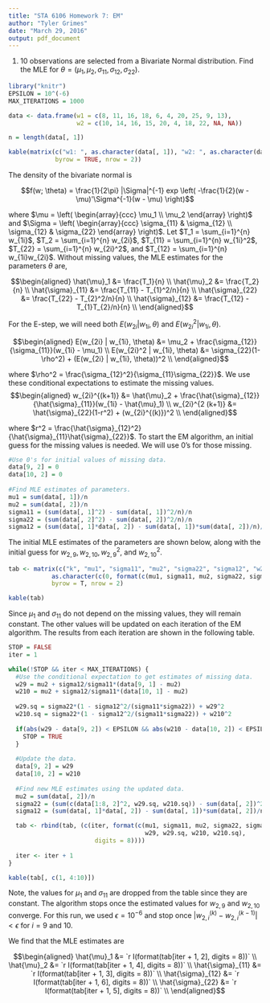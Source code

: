```yaml
---
title: "STA 6106 Homework 7: EM"
author: "Tyler Grimes"
date: "March 29, 2016"
output: pdf_document
---
```


1.  10 observations are selected from a Bivariate Normal distribution. Find the MLE for $\theta = (\mu_1, \mu_2, \sigma_{11}, \sigma_{12}, \sigma_{22})$.  
  
```r
library("knitr")
EPSILON = 10^(-6)
MAX_ITERATIONS = 1000

data <- data.frame(w1 = c(8, 11, 16, 18, 6, 4, 20, 25, 9, 13),
                   w2 = c(10, 14, 16, 15, 20, 4, 18, 22, NA, NA))

n = length(data[, 1])

kable(matrix(c("w1: ", as.character(data[, 1]), "w2: ", as.character(data[, 2])), 
             byrow = TRUE, nrow = 2))
```


The density of the bivariate normal is  
  
$$f(w; \theta) = \frac{1}{2\pi} |\Sigma|^{-1} exp \left( -\frac{1}{2}(w - \mu)'\Sigma^{-1}(w - \mu) \right)$$  
  
where $\mu = \left( \begin{array}{ccc} \mu_1 \\ \mu_2 \end{array} \right)$ and $\Sigma = \left( \begin{array}{ccc} \sigma_{11} & \sigma_{12} \\ \sigma_{12} & \sigma_{22} \end{array} \right)$. Let $T_1 = \sum_{i=1}^{n} w_{1i}$, $T_2 = \sum_{i=1}^{n} w_{2i}$, $T_{11} = \sum_{i=1}^{n} w_{1i}^2$, $T_{22} = \sum_{i=1}^{n} w_{2i}^2$, and $T_{12} = \sum_{i=1}^{n} w_{1i}w_{2i}$. Without missing values, the MLE estimates for the parameters $\theta$ are,  

$$\begin{aligned}
  \hat{\mu}_1 &= \frac{T_1}{n} \\
  \hat{\mu}_2 &= \frac{T_2}{n} \\
  \hat{\sigma}_{11} &= \frac{T_{11} - T_{1}^2/n}{n} \\
  \hat{\sigma}_{22} &= \frac{T_{22} - T_{2}^2/n}{n} \\
  \hat{\sigma}_{12} &= \frac{T_{12} - T_{1}T_{2}/n}{n} \\
\end{aligned}$$  
    
For the E-step, we will need both $E(w_{2i} | w_{1i}, \theta)$ and $E(w_{2i}^2 | w_{1i}, \theta)$.  
  
$$\begin{aligned}
  E(w_{2i} | w_{1i}, \theta) &= \mu_2 + \frac{\sigma_{12}}{\sigma_{11}}(w_{1i} - \mu_1) \\
  E(w_{2i}^2 | w_{1i}, \theta) &= \sigma_{22}(1-\rho^2) + (E(w_{2i} | w_{1i}, \theta))^2 \\ \end{aligned}$$  
  
where $\rho^2 = \frac{\sigma_{12}^2}{\sigma_{11}\sigma_{22}}$. We use these conditional expectations to estimate the missing values.   
$$\begin{aligned}
  w_{2i}^{(k+1)} &= \hat{\mu}_2 + \frac{\hat{\sigma}_{12}}{\hat{\sigma}_{11}}(w_{1i} - \hat{\mu}_1) \\
  w_{2i}^{2 (k+1)} &= \hat{\sigma}_{22}(1-r^2) + (w_{2i}^{(k)})^2 \\ 
\end{aligned}$$
  
where $r^2 = \frac{\hat{\sigma}_{12}^2}{\hat{\sigma}_{11}\hat{\sigma}_{22}}$. To start the EM algorithm, an initial guess for the missing values is needed. We will use $0$'s for those missing.
  
```r

#Use 0's for initial values of missing data.
data[9, 2] = 0
data[10, 2] = 0
  
#Find MLE estimates of parameters.
mu1 = sum(data[, 1])/n
mu2 = sum(data[, 2])/n
sigma11 = (sum(data[, 1]^2) - sum(data[, 1])^2/n)/n
sigma22 = (sum(data[, 2]^2) - sum(data[, 2])^2/n)/n
sigma12 = (sum(data[, 1]*data[, 2]) - sum(data[, 1])*sum(data[, 2])/n)/n

```

The initial MLE estimates of the parameters are shown below, along with the initial guess for $w_{2,9}, w_{2,10}, w_{2,9}^2,$ and $w_{2,10}^2$.  
  
```r
tab <- matrix(c("k", "mu1", "sigma11", "mu2", "sigma22", "sigma12", "w2,9", "w2,9^2", "s2,10", "w2,10^2",
            as.character(c(0, format(c(mu1, sigma11, mu2, sigma22, sigma12, 0, 0, 0, 0), digits = 5)))), 
            byrow = T, nrow = 2)

kable(tab)
```  
  
Since $\mu_1$ and $\sigma_{11}$ do not depend on the missing values, they will remain constant. The other values will be updated on each iteration of the EM algorithm. The results from each iteration are shown in the following table.  
  
```r

STOP = FALSE
iter = 1

while(!STOP && iter < MAX_ITERATIONS) {
  #Use the conditional expectation to get estimates of missing data.
  w29 = mu2 + sigma12/sigma11*(data[9, 1] - mu2)
  w210 = mu2 + sigma12/sigma11*(data[10, 1] - mu2)
  
  w29.sq = sigma22*(1 - sigma12^2/(sigma11*sigma22)) + w29^2
  w210.sq = sigma22*(1 - sigma12^2/(sigma11*sigma22)) + w210^2
  
  if(abs(w29 - data[9, 2]) < EPSILON && abs(w210 - data[10, 2]) < EPSILON) {
    STOP = TRUE
  }
  
  #Update the data.
  data[9, 2] = w29
  data[10, 2] = w210
  
  #Find new MLE estimates using the updated data.
  mu2 = sum(data[, 2])/n
  sigma22 = (sum(c(data[1:8, 2]^2, w29.sq, w210.sq)) - sum(data[, 2])^2/n)/n
  sigma12 = (sum(data[, 1]*data[, 2]) - sum(data[, 1])*sum(data[, 2])/n)/n

  tab <- rbind(tab, (c(iter, format(c(mu1, sigma11, mu2, sigma22, sigma12, 
                                      w29, w29.sq, w210, w210.sq), 
                        digits = 8))))
  
  iter <- iter + 1
}

```
  
  
```r
kable(tab[, c(1, 4:10)])
```

Note, the values for $\mu_1$ and $\sigma_{11}$ are dropped from the table since they are constant. The algorithm stops once the estimated values for $w_{2,9}$ and $w_{2,10}$ converge. For this run, we used $\epsilon = 10^{-6}$ and stop once $|w_{2,i}^{(k)} - w_{2,i}^{(k-1)}| < \epsilon$ for $i = 9$ and $10$.  
  
We find that the MLE estimates are 
  
$$\begin{aligned}
  \hat{\mu}_1 &= `r I(format(tab[iter + 1, 2], digits = 8))` \\
  \hat{\mu}_2 &= `r I(format(tab[iter + 1, 4], digits = 8))` \\
  \hat{\sigma}_{11} &= `r I(format(tab[iter + 1, 3], digits = 8))` \\
  \hat{\sigma}_{12} &= `r I(format(tab[iter + 1, 6], digits = 8))` \\
  \hat{\sigma}_{22} &= `r I(format(tab[iter + 1, 5], digits = 8))` \\
\end{aligned}$$
